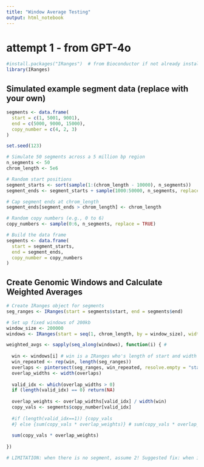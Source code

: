 ```yaml
---
title: "Window Average Testing"
output: html_notebook
---
```



# attempt 1 - from GPT-4o
```r
#install.packages("IRanges")  # from Bioconductor if not already installed
library(IRanges)
```

## Simulated example segment data (replace with your own)
```r
segments <- data.frame(
  start = c(1, 5001, 9001),
  end = c(5000, 9000, 15000),
  copy_number = c(4, 2, 3)
)
```


```r
set.seed(123)

# Simulate 50 segments across a 5 million bp region
n_segments <- 50
chrom_length <- 5e6

# Random start positions
segment_starts <- sort(sample(1:(chrom_length - 10000), n_segments))
segment_ends <- segment_starts + sample(1000:50000, n_segments, replace = TRUE)

# Cap segment ends at chrom_length
segment_ends[segment_ends > chrom_length] <- chrom_length

# Random copy numbers (e.g., 0 to 6)
copy_numbers <- sample(0:6, n_segments, replace = TRUE)

# Build the data frame
segments <- data.frame(
  start = segment_starts,
  end = segment_ends,
  copy_number = copy_numbers
)
```

## Create Genomic Windows and Calculate Weighted Averages
```r
# Create IRanges object for segments
seg_ranges <- IRanges(start = segments$start, end = segments$end)

# Set up fixed windows of 200kb
window_size <- 200000
windows <- IRanges(start = seq(1, chrom_length, by = window_size), width = window_size)

weighted_avgs <- sapply(seq_along(windows), function(i) { # 
  
  win <- windows[i] # win is a IRanges who's length of start and width = 1 (information start position and width of window[i])
  win_repeated <- rep(win, length(seg_ranges))
  overlaps <- pintersect(seg_ranges, win_repeated, resolve.empty = "start")
  overlap_widths <- width(overlaps)
  
  valid_idx <- which(overlap_widths > 0)
  if (length(valid_idx) == 0) return(NA)
  
  overlap_weights <- overlap_widths[valid_idx] / width(win)
  copy_vals <- segments$copy_number[valid_idx]
  
  #if (length(valid_idx==1)) {copy_vals
  #} else {sum(copy_vals * overlap_weights)} # sum(copy_vals * overlap_weights) I added in the if statement as in my head it doesn't make sense to shrink the copy number if there is only 1 segment.
  
  sum(copy_vals * overlap_weights)
  
})
```


```r
# LIMITATION: when there is no segment, assume 2! Suggested fix: when importing segment, subtract 2 to make all values relative to a 2n state. Add back 2 at the end (after the weighted averages are calculated). Could also just add in 2 where there are no segments.
```



